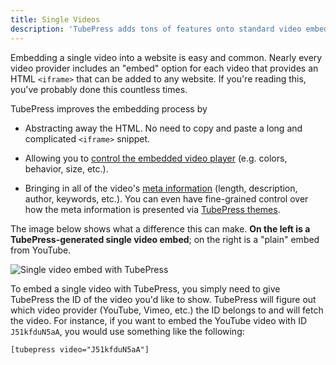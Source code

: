 ```yaml
---
title: Single Videos
description: 'TubePress adds tons of features onto standard video embeds'
---
```


Embedding a single video into a website is easy and common. Nearly every video provider includes an "embed" option for each video that provides an HTML `<iframe>` that can be added to any website. If you're reading this, you've probably done this countless times.

TubePress improves the embedding process by

  * Abstracting away the HTML. No need to copy and paste a long and complicated `<iframe>` snippet.
 
  * Allowing you to [control the embedded video player](/docs/page/video-player-options) (e.g. colors, behavior, size, etc.). 
 
  * Bringing in all of the video's [meta information](/docs/page/meta-display-options) (length, description, author, keywords, etc.). You can even have fine-grained control over how the meta information is presented via [TubePress themes](/docs/page/theme-tutorial). 
 
The image below shows what a difference this can make. **On the left is a TubePress-generated single video embed**; on the right is a "plain" embed from YouTube.

 ![Single video embed with TubePress](http://support.tubepress.com/customer/portal/attachments/470514)
 

To embed a single video with TubePress, you simply need to give TubePress the ID of the video you'd like to show. TubePress will figure out which video provider (YouTube, Vimeo, etc.) the ID belongs to and will fetch the video. For instance, if you want to embed the YouTube video with ID `J51kfduN5aA`, you would use something like the following:

`[tubepress video="J51kfduN5aA"]`
